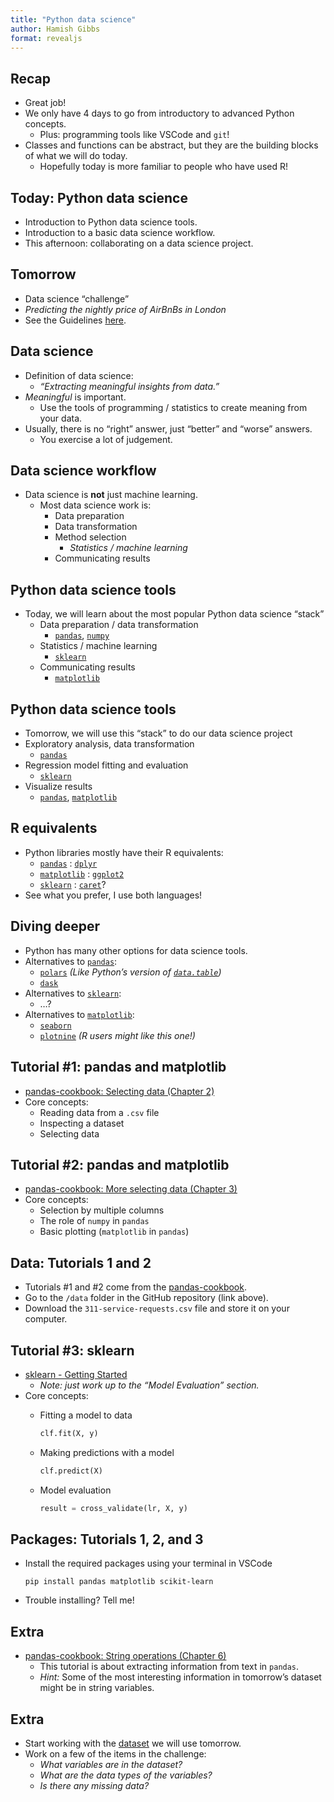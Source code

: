 ```yaml
---
title: "Python data science"
author: Hamish Gibbs
format: revealjs
---
```


## Recap

* Great job!
* We only have 4 days to go from introductory to advanced Python concepts. 
    * Plus: programming tools like VSCode and `git`!
* Classes and functions can be abstract, but they are the building blocks of what we will do today.
    * Hopefully today is more familiar to people who have used R!

## Today: Python data science

* Introduction to Python data science tools.
* Introduction to a basic data science workflow.
* This afternoon: collaborating on a data science project.

## Tomorrow

* Data science "challenge"
* *Predicting the nightly price of AirBnBs in London*
* See the Guidelines [here](../challenge.qmd).

## Data science

* Definition of data science: 
    * *"Extracting meaningful insights from data."* 
* *Meaningful* is important.
    * Use the tools of programming / statistics to create meaning from your data.
* Usually, there is no "right" answer, just "better" and "worse" answers.
    * You exercise a lot of judgement.

## Data science workflow

* Data science is **not** just machine learning.
    * Most data science work is:
        * Data preparation
        * Data transformation 
        * Method selection
            * *Statistics / machine learning*
        * Communicating results

## Python data science tools

* Today, we will learn about the most popular Python data science "stack"
    * Data preparation / data transformation 
        * [`pandas`](https://pandas.pydata.org/), [`numpy`](https://numpy.org/)
    * Statistics / machine learning
        * [`sklearn`](https://scikit-learn.org/stable/)
    * Communicating results
        * [`matplotlib`](https://matplotlib.org/)

## Python data science tools

* Tomorrow, we will use this "stack" to do our data science project
* Exploratory analysis, data transformation
    * [`pandas`](https://pandas.pydata.org/)
* Regression model fitting and evaluation
    * [`sklearn`](https://scikit-learn.org/stable/)
* Visualize results
    * [`pandas`](https://pandas.pydata.org/), [`matplotlib`](https://matplotlib.org/)

## R equivalents

* Python libraries mostly have their R equivalents:
    * [`pandas`](https://pandas.pydata.org/) : [`dplyr`](https://dplyr.tidyverse.org/)
    * [`matplotlib`](https://matplotlib.org/) : [`ggplot2`](https://ggplot2.tidyverse.org/reference/ggsave.html)
    * [`sklearn`](https://scikit-learn.org/stable/) : [`caret`](https://topepo.github.io/caret/)?
* See what you prefer, I use both languages!

## Diving deeper

* Python has many other options for data science tools.
* Alternatives to [`pandas`](https://pandas.pydata.org/):
    * [`polars`](https://pola.rs/) *(Like Python's version of [`data.table`](https://cran.r-project.org/web/packages/data.table/vignettes/datatable-intro.html))*
    * [`dask`](https://www.dask.org/)
* Alternatives to [`sklearn`](https://scikit-learn.org/stable/):
    * ...?
* Alternatives to [`matplotlib`](https://matplotlib.org/):
    * [`seaborn`](https://seaborn.pydata.org/)
    * [`plotnine`](https://plotnine.org/) *(R users might like this one!)*

## Tutorial #1: pandas and matplotlib

* [pandas-cookbook: Selecting data (Chapter 2)](https://nbviewer.org/github/jvns/pandas-cookbook/blob/master/cookbook/Chapter%202%20-%20Selecting%20data%20&%20finding%20the%20most%20common%20complaint%20type.ipynb)
* Core concepts: 
    * Reading data from a `.csv` file
    * Inspecting a dataset
    * Selecting data

## Tutorial #2: pandas and matplotlib

* [pandas-cookbook: More selecting data (Chapter 3)](https://nbviewer.org/github/jvns/pandas-cookbook/blob/master/cookbook/Chapter%203%20-%20Which%20borough%20has%20the%20most%20noise%20complaints%20%28or%2C%20more%20selecting%20data%29.ipynb)
* Core concepts: 
    * Selection by multiple columns
    * The role of `numpy` in `pandas`
    * Basic plotting (`matplotlib` in `pandas`)

## Data: Tutorials 1 and 2

* Tutorials #1 and #2 come from the [pandas-cookbook](https://github.com/jvns/pandas-cookbook).
* Go to the `/data` folder in the GitHub repository (link above).
* Download the `311-service-requests.csv` file and store it on your computer.

## Tutorial #3: sklearn

* [sklearn - Getting Started](https://scikit-learn.org/stable/getting_started.html)
    * *Note: just work up to the "Model Evaluation" section.* 
* Core concepts: 
    * Fitting a model to data
    
        ```python
        clf.fit(X, y)
        ```
    * Making predictions with a model

        ```python
        clf.predict(X)
        ```
    
    * Model evaluation
    
        ```python
        result = cross_validate(lr, X, y)
        ```

## Packages: Tutorials 1, 2, and 3

* Install the required packages using your terminal in VSCode

    ```shell
    pip install pandas matplotlib scikit-learn
    ```

* Trouble installing? Tell me!

## Extra

* [pandas-cookbook: String operations (Chapter 6)](https://nbviewer.org/github/jvns/pandas-cookbook/blob/master/cookbook/Chapter%206%20-%20String%20Operations-%20Which%20month%20was%20the%20snowiest.ipynb)
    * This tutorial is about extracting information from text in `pandas`.
    * *Hint:* Some of the most interesting information in tomorrow's dataset might be in string variables.

## Extra

* Start working with the [dataset](https://github.com/hamishgibbs/sdi_python_foundations/blob/main/data) we will use tomorrow. 
* Work on a few of the items in the challenge: 
    * *What variables are in the dataset?*
    * *What are the data types of the variables?*
    * *Is there any missing data?*
